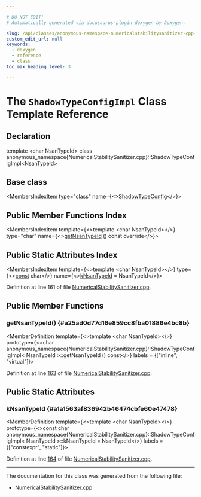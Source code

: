 ```yaml
---

# DO NOT EDIT!
# Automatically generated via docusaurus-plugin-doxygen by Doxygen.

slug: /api/classes/anonymous-namespace-numericalstabilitysanitizer-cpp-/shadowtypeconfigimpl
custom_edit_url: null
keywords:
  - doxygen
  - reference
  - class
toc_max_heading_level: 3

---
```





# The `ShadowTypeConfigImpl` Class Template Reference

<DoxygenPage pluginConfig={pluginConfig}>



## Declaration

<CodeBlock>template &lt;char NsanTypeId&gt;
class anonymous_namespace{NumericalStabilitySanitizer.cpp}::ShadowTypeConfigImpl&lt;NsanTypeId&gt;</CodeBlock>

## Base class

<MembersIndex>

<MembersIndexItem
  type="class"
  name={<><a href="/docs/api/classes/anonymous-namespace-numericalstabilitysanitizer-cpp-/shadowtypeconfig">ShadowTypeConfig</a></>}>
</MembersIndexItem>

</MembersIndex>

## Public Member Functions Index

<MembersIndex>

<MembersIndexItem
  template={<>template &lt;char NsanTypeId&gt;</>}
  type="char"
  name={<><a href="#a25ad0d77d16e859cc8fba01886e4bc8b">getNsanTypeId</a> () const override</>}>
</MembersIndexItem>

</MembersIndex>

## Public Static Attributes Index

<MembersIndex>

<MembersIndexItem
  template={<>template &lt;char NsanTypeId&gt;</>}
  type={<><a href="/docs/api/files/lib/lib/target/lib/target/aarch64/aarch64promoteconstant-cpp/#a90f8350fecae261c25be85d38b451bff">const</a> char</>}
  name={<><a href="#a1a1563af836942b46474cbfe60e47478">kNsanTypeId</a> = NsanTypeId</>}>
</MembersIndexItem>

</MembersIndex>


Definition at line 161 of file <a href="/docs/api/files/lib/lib/transforms/lib/transforms/instrumentation/numericalstabilitysanitizer-cpp">NumericalStabilitySanitizer.cpp</a>.

<SectionDefinition>

## Public Member Functions

### getNsanTypeId() {#a25ad0d77d16e859cc8fba01886e4bc8b}

<MemberDefinition
  template={<>template &lt;char NsanTypeId&gt;</>}
  prototype={<>char anonymous&#95;namespace&#123;NumericalStabilitySanitizer.cpp&#125;::ShadowTypeConfigImpl&lt; NsanTypeId &gt;::getNsanTypeId () const</>}
  labels = {["inline", "virtual"]}>

Definition at line <a href="/docs/api/files/lib/lib/transforms/lib/transforms/instrumentation/numericalstabilitysanitizer-cpp/#l00163">163</a> of file <a href="/docs/api/files/lib/lib/transforms/lib/transforms/instrumentation/numericalstabilitysanitizer-cpp">NumericalStabilitySanitizer.cpp</a>.
</MemberDefinition>

</SectionDefinition>

<SectionDefinition>

## Public Static Attributes

### kNsanTypeId {#a1a1563af836942b46474cbfe60e47478}

<MemberDefinition
  template={<>template &lt;char NsanTypeId&gt;</>}
  prototype={<>const char anonymous&#95;namespace&#123;NumericalStabilitySanitizer.cpp&#125;::ShadowTypeConfigImpl&lt; NsanTypeId &gt;::kNsanTypeId = NsanTypeId</>}
  labels = {["constexpr", "static"]}>

Definition at line <a href="/docs/api/files/lib/lib/transforms/lib/transforms/instrumentation/numericalstabilitysanitizer-cpp/#l00164">164</a> of file <a href="/docs/api/files/lib/lib/transforms/lib/transforms/instrumentation/numericalstabilitysanitizer-cpp">NumericalStabilitySanitizer.cpp</a>.
</MemberDefinition>

</SectionDefinition>

<hr/>

The documentation for this class was generated from the following file:

<ul>
<li><a href="/docs/api/files/lib/lib/transforms/lib/transforms/instrumentation/numericalstabilitysanitizer-cpp">NumericalStabilitySanitizer.cpp</a></li>
</ul>

</DoxygenPage>
